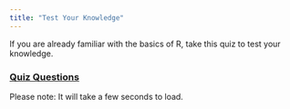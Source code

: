 ```yaml
---
title: "Test Your Knowledge"
---
```


If you are already familiar with the basics of R, take this quiz to test your knowledge.

### [Quiz Questions](https://luckymehra.shinyapps.io/intro_r_quiz/)

Please note: It will take a few seconds to load.



